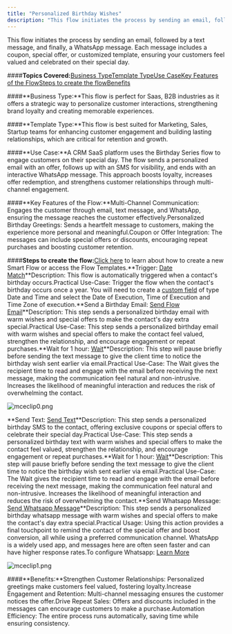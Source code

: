 ```yaml
---
title: "Personalized Birthday Wishes"
description: "This flow initiates the process by sending an email, followed by a text message, and finally, a WhatsApp message. Each message includes a coupon, spec..."
---
```


This flow initiates the process by sending an email, followed by a text message, and finally, a WhatsApp message. Each message includes a coupon, special offer, or customized template, ensuring your customers feel valued and celebrated on their special day.

####**Topics Covered:**[Business Type](https://support.salesmate.io/hc/en-us/articles/42441765112729-Personalized-Birthday-Wishes#h_01JHTRXVVDTKTZZZSNKCSYWF2R)[Template Type](https://support.salesmate.io/hc/en-us/articles/42441765112729-Personalized-Birthday-Wishes#h_01JHTS5GHZBVRF4TTSQ1D80PF1)[Use Case](https://support.salesmate.io/hc/en-us/articles/42441765112729-Personalized-Birthday-Wishes#h_01JHTSHY9H2NAV6D7ZBBP21ZT3)[Key Features of the Flow](https://support.salesmate.io/hc/en-us/articles/42441765112729-Personalized-Birthday-Wishes#h_01JHTSZRB0Z5GNZY0SSAPN18RC)[Steps to create the flow](https://support.salesmate.io/hc/en-us/articles/42441765112729-Personalized-Birthday-Wishes#h_01JJ1TKK6EQJY8XZ3DBME6FTXS)[Benefits](https://support.salesmate.io/hc/en-us/articles/42441765112729-Personalized-Birthday-Wishes#h_01JHTSZRB18HZJN49EF708CSHF)

####**Business Type:**This flow is perfect for Saas, B2B industries as it offers a strategic way to personalize customer interactions, strengthening brand loyalty and creating memorable experiences.

####**Template Type:**This flow is best suited for Marketing, Sales, Startup teams for enhancing customer engagement and building lasting relationships, which are critical for retention and growth.

####**Use Case:**A CRM SaaS platform uses the Birthday Series flow to engage customers on their special day. The flow sends a personalized email with an offer, follows up with an SMS for visibility, and ends with an interactive WhatsApp message. This approach boosts loyalty, increases offer redemption, and strengthens customer relationships through multi-channel engagement.

####**Key Features of the Flow:**Multi-Channel Communication: Engages the customer through email, text message, and WhatsApp, ensuring the message reaches the customer effectively.Personalized Birthday Greetings: Sends a heartfelt message to customers, making the experience more personal and meaningful.Coupon or Offer Integration: The messages can include special offers or discounts, encouraging repeat purchases and boosting customer retention.

####**Steps to create the flow:**[Click here](https://support.salesmate.io/hc/en-us/articles/36752706603929-How-to-Create-New-Smart-Flow) to learn about how to create a new Smart Flow or access the Flow Templates.**Trigger: [Date Match](https://support.salesmate.io/hc/en-us/articles/37775415806105-Date-Match#h_01J7X9REZFP3SYAQ0N1PQG15MX)**Description: This flow is automatically triggered when a contact's birthday occurs.Practical Use-Case: Trigger the flow when the contact's birthday occurs once a year. You will need to create a [custom field](https://support.salesmate.io/hc/en-us/articles/360041831032-How-to-Create-Custom-fields) of type Date and Time and select the Date of Execution, Time of Execution and Time Zone of execution.**Send a Birthday Email: [Send Flow Email](https://support.salesmate.io/hc/en-us/articles/38138164432409-Send-Flow-Email)**Description: This step sends a personalized birthday email with warm wishes and special offers to make the contact's day extra special.Practical Use-Case: This step sends a personalized birthday email with warm wishes and special offers to make the contact feel valued, strengthen the relationship, and encourage engagement or repeat purchases.**Wait for 1 hour: [Wait](https://support.salesmate.io/hc/en-us/articles/38138356545433-Wait)**Description: This step will pause briefly before sending the text message to give the client time to notice the birthday wish sent earlier via email.Practical Use-Case: The Wait gives the recipient time to read and engage with the email before receiving the next message, making the communication feel natural and non-intrusive. Increases the likelihood of meaningful interaction and reduces the risk of overwhelming the contact.

![mceclip0.png](./images/mceclip0-9.png)

**Send Text: [Send Text](https://support.salesmate.io/hc/en-us/articles/38138168474905-Send-Text)**Description: This step sends a personalized birthday SMS to the contact, offering exclusive coupons or special offers to celebrate their special day.Practical Use-Case: This step sends a personalized birthday text with warm wishes and special offers to make the contact feel valued, strengthen the relationship, and encourage engagement or repeat purchases.**Wait for 1 hour: [Wait](https://support.salesmate.io/hc/en-us/articles/38138356545433-Wait)**Description: This step will pause briefly before sending the text message to give the client time to notice the birthday wish sent earlier via email.Practical Use-Case: The Wait gives the recipient time to read and engage with the email before receiving the next message, making the communication feel natural and non-intrusive. Increases the likelihood of meaningful interaction and reduces the risk of overwhelming the contact.**Send Whatsapp Message: [Send Whatsapp Message](https://support.salesmate.io/hc/en-us/articles/38138309260057-Send-WhatsApp-Message)**Description: This step sends a personalized birthday whatsapp message with warm wishes and special offers to make the contact's day extra special.Practical Usage: Using this action provides a final touchpoint to remind the contact of the special offer and boost conversion, all while using a preferred communication channel. WhatsApp is a widely used app, and messages here are often seen faster and can have higher response rates.To configure Whatsapp: [Learn More](https://support.salesmate.io/hc/en-us/articles/25786757545497-WhatsApp-by-Twilio-Installation)

![mceclip1.png](./images/mceclip1-8.png)

####**Benefits:**Strengthen Customer Relationships: Personalized greetings make customers feel valued, fostering loyalty.Increase Engagement and Retention: Multi-channel messaging ensures the customer notices the offer.Drive Repeat Sales: Offers and discounts included in the messages can encourage customers to make a purchase.Automation Efficiency: The entire process runs automatically, saving time while ensuring consistency.
